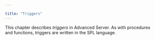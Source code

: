 ---

title: "Triggers"
---

<div id="triggers" class="registered_link"></div>

This chapter describes *triggers* in Advanced Server. As with procedures and functions, triggers are written in the SPL language.